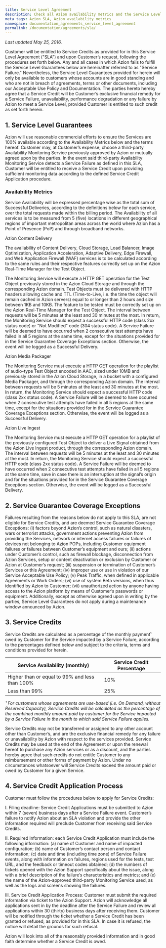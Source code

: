 ```yaml
---
title: Service Level Agreement
description: Check all Azion availability metrics and the Service Level Agreement.
meta_tags: Azion SLA, Azion availability metrics
namespace: documentation_agreements_service_level_agreement
permalink: /documentation/agreements/sla/
---
```

 
*Last updated May 25, 2016.*

Customer will be entitled to Service Credits as provided for in this Service Level Agreement ("SLA") and upon Customer’s request, following the procedures set forth below. Any and all cases in which Azion fails to fulfill the Service Level Guarantees below are hereinafter referred to as "Service Failure." Nevertheless, the Service Level Guarantees provided for herein will only be available to customers whose accounts are in good standing and who are not in breach of agreements, terms or other documents, including our Acceptable Use Policy and Documentation. The parties hereto hereby agree that a Service Credit will be Customer’s exclusive financial remedy for a Service Failure, unavailability, performance degradation or any failure by Azion to meet a Service Level, provided Customer is entitled to such credit as set forth herein.

## 1. Service Level Guarantees

Azion will use reasonable commercial efforts to ensure the Services are 100% available according to the Availability Metrics below and the terms hereof. Customer may, at Customer’s expense, choose a third-party Availability Monitoring Service previously approved by Azion or mutually agreed upon by the parties. In the event said third-party Availability Monitoring Service detects a Service Failure as defined in this SLA, Customer will be entitled to receive a Service Credit upon providing sufficient monitoring data according to the defined Service Credit Application procedure.

### Availability Metrics

Service Availability will be expressed percentage wise as the total sum of Successful Deliveries, according to the definitions below for each service, over the total requests made within the billing period. The Availability of all services is to be measured from 5 (five) locations in different geographical regions of important metropolitan areas across the world where Azion has a Point of Presence (PoP) and through broadband networks.

Azion Content Delivery

The availability of Content Delivery, Cloud Storage, Load Balancer, Image Optimization, Application Acceleration, Adaptive Delivery, Edge Firewall, and Web Application Firewall (WAF) services is to be calculated according to the same rules and their respective features correctly set up on the Azion Real-Time Manager for the Test Object.

The Monitoring Service will execute a HTTP GET operation for the Test Object previously stored in the Azion Cloud Storage and through the corresponding Azion domain. Test Objects must be delivered with HTTP headers allowing cache and TTL (Time-to-Live, i.e. the time the object will remain cached in Azion servers) equal to or longer than 2 hours and size between 1KB and 10KB. The feature to be tested must be correctly set up on the Azion Real-Time Manager for the Test Object. The interval between requests will be 5 minutes at the least and 30 minutes at the most. In return, the Monitoring Service should expect a successful HTTP code (class 2xx status code) or "Not Modified" code (304 status code). A Service Failure will be deemed to have occurred when 2 consecutive test attempts have failed in all 5 regions at the same time, except for the situations provided for in the Service Guarantee Coverage Exceptions section. Otherwise, the event will be logged as a Successful Delivery.

Azion Media Packager

The Monitoring Service must execute a HTTP GET operation for the playlist of audio-type Test Object encoded in AAC, sized under 10MB and previously stored in the Azion Cloud Storage, in a bucket with a configured Media Packager, and through the corresponding Azion domain. The interval between requests will be 5 minutes at the least and 30 minutes at the most. In return, the Monitoring Service should expect a successful HTTP code (class 2xx status code). A Service Failure will be deemed to have occurred when 2 consecutive test attempts have failed in all 5 regions at the same time, except for the situations provided for in the Service Guarantee Coverage Exceptions section. Otherwise, the event will be logged as a Successful Delivery.

Azion Live Ingest

The Monitoring Service must execute a HTTP GET operation for a playlist of the previously configured Test Object to deliver a Live Signal obtained from the Azion Live Ingest product, through the corresponding Azion domain. The interval between requests will be 5 minutes at the least and 30 minutes at the most. In return, the Monitoring Service should expect a successful HTTP code (class 2xx status code). A Service Failure will be deemed to have occurred when 2 consecutive test attempts have failed in all 5 regions at the same time, save in case there is an interruption at the signal’s origin and for the situations provided for in the Service Guarantee Coverage Exceptions section. Otherwise, the event will be logged as a Successful Delivery.

## 2. Service Guarantee Coverage Exceptions

Failures resulting from the reasons below do not apply to this SLA, are not eligible for Service Credits, and are deemed Service Guarantee Coverage Exceptions: (i) factors beyond Azion’s control, such as natural disasters, wars or terrorist attacks, government actions preventing Azion from providing the Services, network or internet access failures or failures of devices not belonging to Azion POPs, including Customer equipment failures or failures between Customer’s equipment and ours; (ii) actions under Customer’s control, such as firewall blockage, disconnection from Azion Services, setup or content deactivation or exclusion by Customer or Azion at Customer’s request; (iii) suspension or termination of Customer’s Services or this Agreement; (iv) improper use or use in violation of our Service Acceptable Use Policy; (v) Peak Traffic, when defined in applicable Agreements or Work Orders; (vi) use of system Beta versions, when thus identified by Azion to Customer; (vii) unauthorized action by anyone having access to the Azion platform by means of Customer’s passwords or equipment. Additionally, except as otherwise agreed upon in writing by the parties, Service Level Guarantees do not apply during a maintenance window announced by Azion.

## 3. Service Credits

Service Credits are calculated as a percentage of the monthly payment¹ owed by Customer for the Service impacted by a Service Failure, according to the percentages defined below and subject to the criteria, terms and conditions provided for herein.

| Service Availability (monthly)                 | Service Credit Percentage |
| ---------------------------------------------- | ------------------------- |
| Higher than or equal to 99% and less than 100% | 10%                       |
| Less than 99%                                  | 25%                       |

*¹ For customers whose agreements are use-based (i.e. On Demand, without Reserved Capacity), Service Credits will be calculated as the percentage of the combined monthly amount paid by customer for the Service impacted by a Service Failure in the month to which said Service Failure applies.*

Service Credits may not be transferred or assigned to any other account other than Customer’s, and are the exclusive financial remedy for any failure or unavailability by Azion with respect to the services provided. Service Credits may be used at the end of the Agreement or upon the renewal hereof to purchase any Azion services or as a discount, and the parties hereby agree that such credits do not entitle Customer to any reimbursement or other forms of payment by Azion. Under no circumstances whatsoever will Service Credits exceed the amount paid or owed by Customer for a given Service.

## 4. Service Credit Application Process

Customer must follow the procedures below to apply for Service Credits:

I. Filing deadline: Service Credit Applications must be submitted to Azion within 7 (seven) business days after a Service Failure event. Customer’s failure to notify Azion about an SLA violation and provide the other information required will preclude Customer from receiving said Service Credits.

II. Required Information: each Service Credit Application must include the following information: (a) name of Customer and name of impacted configuration; (b) name of Customer’s contact person and contact information; (c) date and time (including time zone) of Service Failure events, along with information on failures, regions used for the tests, test URL, and the feedback or timeout codes obtained; (d) the numbers of tickets opened with the Azion Support specifically about the issue, along with a brief description of the failure’s characteristics and metrics; and (e) the name of the Azion-approved third-party Monitoring Service used, as well as the logs and screens showing the failures.

III. Service Credit Application Process: Customer must submit the required information via ticket to the Azion Support. Azion will acknowledge all applications sent in by the deadline after the Service Failure and review all applications within 30 (thirty) business days after receiving them. Customer will be notified through the ticket whether a Service Credit has been granted or refused, as provided for in this SLA. In case it is refused, the notice will detail the grounds for such refusal.

Azion will look into all of the reasonably provided information and in good faith determine whether a Service Credit is owed.
